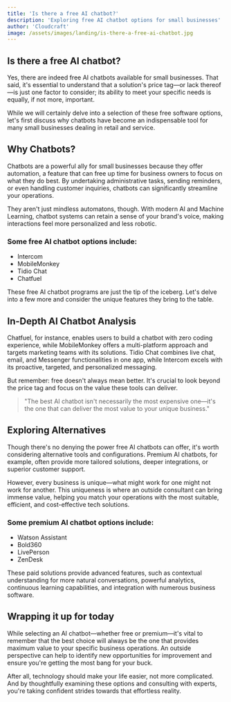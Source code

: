```yaml
---
title: 'Is there a free AI chatbot?'
description: 'Exploring free AI chatbot options for small businesses'
author: 'Cloudcraft'
image: /assets/images/landing/is-there-a-free-ai-chatbot.jpg
---
```


## Is there a free AI chatbot?

Yes, there are indeed free AI chatbots available for small businesses. That said, it's essential to understand that a solution's price tag—or lack thereof—is just one factor to consider; its ability to meet your specific needs is equally, if not more, important.

While we will certainly delve into a selection of these free software options, let's first discuss why chatbots have become an indispensable tool for many small businesses dealing in retail and service. 

<ServicesBlurb />

## Why Chatbots?

Chatbots are a powerful ally for small businesses because they offer automation, a feature that can free up time for business owners to focus on what they do best. By undertaking administrative tasks, sending reminders, or even handling customer inquiries, chatbots can significantly streamline your operations.

They aren't just mindless automatons, though. With modern AI and Machine Learning, chatbot systems can retain a sense of your brand's voice, making interactions feel more personalized and less robotic.

### Some free AI chatbot options include:

 * Intercom
 * MobileMonkey
 * Tidio Chat
 * Chatfuel 

These free AI chatbot programs are just the tip of the iceberg. Let's delve into a few more and consider the unique features they bring to the table.

## In-Depth AI Chatbot Analysis

Chatfuel, for instance, enables users to build a chatbot with zero coding experience, while MobileMonkey offers a multi-platform approach and targets marketing teams with its solutions. Tidio Chat combines live chat, email, and Messenger functionalities in one app, while Intercom excels with its proactive, targeted, and personalized messaging.

But remember: free doesn't always mean better. It's crucial to look beyond the price tag and focus on the value these tools can deliver.

<blockquote> "The best AI chatbot isn't necessarily the most expensive one—it's the one that can deliver the most value to your unique business."</blockquote>

<GetStartedBlurb />

## Exploring Alternatives

Though there's no denying the power free AI chatbots can offer, it's worth considering alternative tools and configurations. Premium AI chatbots, for example, often provide more tailored solutions, deeper integrations, or superior customer support.

However, every business is unique—what might work for one might not work for another. This uniqueness is where an outside consultant can bring immense value, helping you match your operations with the most suitable, efficient, and cost-effective tech solutions.

### Some premium AI chatbot options include:

 * Watson Assistant
 * Bold360
 * LivePerson
 * ZenDesk 

These paid solutions provide advanced features, such as contextual understanding for more natural conversations, powerful analytics, continuous learning capabilities, and integration with numerous business software.

## Wrapping it up for today

While selecting an AI chatbot—whether free or premium—it's vital to remember that the best choice will always be the one that provides maximum value to your specific business operations. An outside perspective can help to identify new opportunities for improvement and ensure you're getting the most bang for your buck. 

After all, technology should make your life easier, not more complicated. And by thoughtfully examining these options and consulting with experts, you're taking confident strides towards that effortless reality.